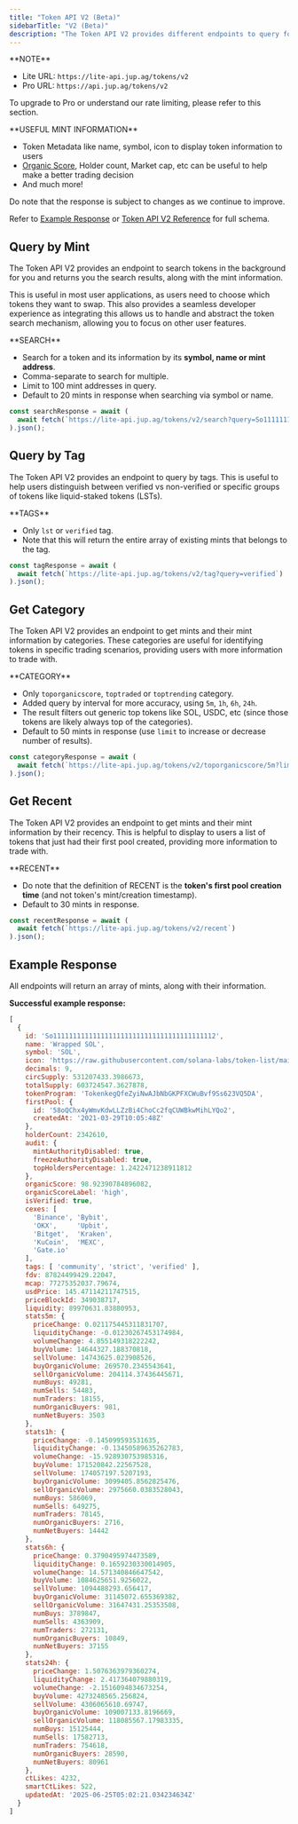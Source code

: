 ```yaml
---
title: "Token API V2 (Beta)"
sidebarTitle: "V2 (Beta)"
description: "The Token API V2 provides different endpoints to query for mint information in specific searches, tags or categories."
---
```


<Info>
  **NOTE**

  * Lite URL: `https://lite-api.jup.ag/tokens/v2`
  * Pro URL: `https://api.jup.ag/tokens/v2`

  To upgrade to Pro or understand our rate limiting, please refer to this section.

  <CardGroup>
    <Card title="API Key Setup" href="/docs/api-setup" icon="key" horizontal/>
    <Card title="API Rate Limit" href="/docs/api-rate-limit" icon="gauge" horizontal/>
  </CardGroup>
</Info>

<Tip>
  **USEFUL MINT INFORMATION**

  * Token Metadata like name, symbol, icon to display token information to users
  * [Organic Score](/docs/token-api/organic-score), Holder count, Market cap, etc can be useful to help make a better trading decision
  * And much more!

  Do note that the response is subject to changes as we continue to improve.

  Refer to [Example Response](#example-response) or [Token API V2 Reference](/api/token-api/v2) for full schema.
</Tip>

## Query by Mint

The Token API V2 provides an endpoint to search tokens in the background for you and returns you the search results, along with the mint information.

This is useful in most user applications, as users need to choose which tokens they want to swap. This also provides a seamless developer experience as integrating this allows us to handle and abstract the token search mechanism, allowing you to focus on other user features.

<Tip>
  **SEARCH**

  * Search for a token and its information by its **symbol, name or mint address**.
  * Comma-separate to search for multiple.
  * Limit to 100 mint addresses in query.
  * Default to 20 mints in response when searching via symbol or name.
</Tip>

```js
const searchResponse = await (
  await fetch(`https://lite-api.jup.ag/tokens/v2/search?query=So11111111111111111111111111111111111111112`)
).json();
```

## Query by Tag

The Token API V2 provides an endpoint to query by tags. This is useful to help users distinguish between verified vs non-verified or specific groups of tokens like liquid-staked tokens (LSTs).

<Tip>
  **TAGS**

  * Only `lst` or `verified` tag.
  * Note that this will return the entire array of existing mints that belongs to the tag.
</Tip>

```js
const tagResponse = await (
  await fetch(`https://lite-api.jup.ag/tokens/v2/tag?query=verified`)
).json();
```

## Get Category

The Token API V2 provides an endpoint to get mints and their mint information by categories. These categories are useful for identifying tokens in specific trading scenarios, providing users with more information to trade with.

<Tip>
  **CATEGORY**

  * Only `toporganicscore`, `toptraded` or `toptrending` category.
  * Added query by interval for more accuracy, using `5m`, `1h`, `6h`, `24h`.
  * The result filters out generic top tokens like SOL, USDC, etc (since those tokens are likely always top of the categories).
  * Default to 50 mints in response (use `limit` to increase or decrease number of results).
</Tip>

```js
const categoryResponse = await (
  await fetch(`https://lite-api.jup.ag/tokens/v2/toporganicscore/5m?limit=100`)
).json();
```

## Get Recent

The Token API V2 provides an endpoint to get mints and their mint information by their recency. This is helpful to display to users a list of tokens that just had their first pool created, providing more information to trade with.

<Tip>
  **RECENT**

  * Do note that the definition of RECENT is the **token's first pool creation time** (and not token's mint/creation timestamp).
  * Default to 30 mints in response.
</Tip>

```js
const recentResponse = await (
  await fetch(`https://lite-api.jup.ag/tokens/v2/recent`)
).json();
```

## Example Response

All endpoints will return an array of mints, along with their information.

**Successful example response:**

```js expandable
[
  {
    id: 'So11111111111111111111111111111111111111112',
    name: 'Wrapped SOL',
    symbol: 'SOL',
    icon: 'https://raw.githubusercontent.com/solana-labs/token-list/main/assets/mainnet/So11111111111111111111111111111111111111112/logo.png',
    decimals: 9,
    circSupply: 531207433.3986673,
    totalSupply: 603724547.3627878,
    tokenProgram: 'TokenkegQfeZyiNwAJbNbGKPFXCWuBvf9Ss623VQ5DA',
    firstPool: {
      id: '58oQChx4yWmvKdwLLZzBi4ChoCc2fqCUWBkwMihLYQo2',
      createdAt: '2021-03-29T10:05:48Z'
    },
    holderCount: 2342610,
    audit: {
      mintAuthorityDisabled: true,
      freezeAuthorityDisabled: true,
      topHoldersPercentage: 1.2422471238911812
    },
    organicScore: 98.92390784896082,
    organicScoreLabel: 'high',
    isVerified: true,
    cexes: [
      'Binance', 'Bybit',
      'OKX',     'Upbit',
      'Bitget',  'Kraken',
      'KuCoin',  'MEXC',
      'Gate.io'
    ],
    tags: [ 'community', 'strict', 'verified' ],
    fdv: 87824499429.22047,
    mcap: 77275352037.79674,
    usdPrice: 145.47114211747515,
    priceBlockId: 349038717,
    liquidity: 89970631.83880953,
    stats5m: {
      priceChange: 0.021175445311831707,
      liquidityChange: -0.01230267453174984,
      volumeChange: 4.855149318222242,
      buyVolume: 14644327.188370818,
      sellVolume: 14743625.023908526,
      buyOrganicVolume: 269570.2345543641,
      sellOrganicVolume: 204114.37436445671,
      numBuys: 49281,
      numSells: 54483,
      numTraders: 18155,
      numOrganicBuyers: 981,
      numNetBuyers: 3503
    },
    stats1h: {
      priceChange: -0.145099593531635,
      liquidityChange: -0.13450589635262783,
      volumeChange: -15.928930753985316,
      buyVolume: 171520842.22567528,
      sellVolume: 174057197.5207193,
      buyOrganicVolume: 3099405.8562825476,
      sellOrganicVolume: 2975660.0383528043,
      numBuys: 586069,
      numSells: 649275,
      numTraders: 78145,
      numOrganicBuyers: 2716,
      numNetBuyers: 14442
    },
    stats6h: {
      priceChange: 0.3790495974473589,
      liquidityChange: 0.1659230330014905,
      volumeChange: 14.571340846647542,
      buyVolume: 1084625651.9256022,
      sellVolume: 1094488293.656417,
      buyOrganicVolume: 31145072.655369382,
      sellOrganicVolume: 31647431.25353508,
      numBuys: 3789847,
      numSells: 4363909,
      numTraders: 272131,
      numOrganicBuyers: 10849,
      numNetBuyers: 37155
    },
    stats24h: {
      priceChange: 1.5076363979360274,
      liquidityChange: 2.417364079880319,
      volumeChange: -2.1516094834673254,
      buyVolume: 4273248565.256824,
      sellVolume: 4306065610.69747,
      buyOrganicVolume: 109007133.8196669,
      sellOrganicVolume: 118085567.17983335,
      numBuys: 15125444,
      numSells: 17582713,
      numTraders: 754618,
      numOrganicBuyers: 28590,
      numNetBuyers: 80961
    },
    ctLikes: 4232,
    smartCtLikes: 522,
    updatedAt: '2025-06-25T05:02:21.034234634Z'
  }
]
```
